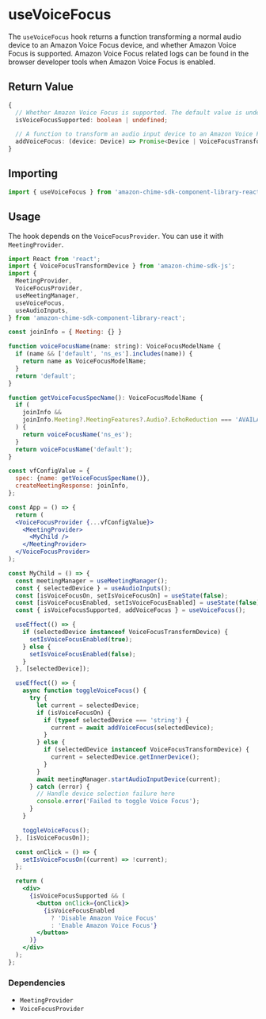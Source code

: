 
<Meta title="SDK Hooks/useVoiceFocus" />

# useVoiceFocus

The `useVoiceFocus` hook returns a function transforming a normal audio device to an Amazon Voice Focus device, and whether Amazon Voice Focus is supported.
Amazon Voice Focus related logs can be found in the browser developer tools when Amazon Voice Focus is enabled.

## Return Value

```typescript
{
  // Whether Amazon Voice Focus is supported. The default value is undefined, then changes to true or false.
  isVoiceFocusSupported: boolean | undefined;

  // A function to transform an audio input device to an Amazon Voice Focus device.
  addVoiceFocus: (device: Device) => Promise<Device | VoiceFocusTransformDevice>;
}

```

## Importing

```javascript
import { useVoiceFocus } from 'amazon-chime-sdk-component-library-react';
```

## Usage

The hook depends on the `VoiceFocusProvider`. You can use it with `MeetingProvider`.

```jsx
import React from 'react';
import { VoiceFocusTransformDevice } from 'amazon-chime-sdk-js';
import {
  MeetingProvider,
  VoiceFocusProvider,
  useMeetingManager,
  useVoiceFocus,
  useAudioInputs,
} from 'amazon-chime-sdk-component-library-react';

const joinInfo = { Meeting: {} }

function voiceFocusName(name: string): VoiceFocusModelName {
  if (name && ['default', 'ns_es'].includes(name)) {
    return name as VoiceFocusModelName;
  }
  return 'default';
}

function getVoiceFocusSpecName(): VoiceFocusModelName {
  if (
    joinInfo && 
    joinInfo.Meeting?.MeetingFeatures?.Audio?.EchoReduction === 'AVAILABLE'
  ) {
    return voiceFocusName('ns_es');
  }
  return voiceFocusName('default');
}

const vfConfigValue = {
  spec: {name: getVoiceFocusSpecName()},
  createMeetingResponse: joinInfo,
};

const App = () => {
  return (
  <VoiceFocusProvider {...vfConfigValue}>
    <MeetingProvider>
      <MyChild />
    </MeetingProvider>
  </VoiceFocusProvider>
);

const MyChild = () => {
  const meetingManager = useMeetingManager();
  const { selectedDevice } = useAudioInputs();
  const [isVoiceFocusOn, setIsVoiceFocusOn] = useState(false);
  const [isVoiceFocusEnabled, setIsVoiceFocusEnabled] = useState(false);
  const { isVoiceFocusSupported, addVoiceFocus } = useVoiceFocus();

  useEffect(() => {
    if (selectedDevice instanceof VoiceFocusTransformDevice) {
      setIsVoiceFocusEnabled(true);
    } else {
      setIsVoiceFocusEnabled(false);
    }
  }, [selectedDevice]);

  useEffect(() => {
    async function toggleVoiceFocus() {
      try {
        let current = selectedDevice;
        if (isVoiceFocusOn) {
          if (typeof selectedDevice === 'string') {
            current = await addVoiceFocus(selectedDevice);
          }
        } else {
          if (selectedDevice instanceof VoiceFocusTransformDevice) {
            current = selectedDevice.getInnerDevice();
          }
        }
        await meetingManager.startAudioInputDevice(current);
      } catch (error) {
        // Handle device selection failure here
        console.error('Failed to toggle Voice Focus');
      }
    }

    toggleVoiceFocus();
  }, [isVoiceFocusOn]);

  const onClick = () => {
    setIsVoiceFocusOn((current) => !current);
  };

  return (
    <div>
      {isVoiceFocusSupported && (
        <button onClick={onClick}>
          {isVoiceFocusEnabled
            ? 'Disable Amazon Voice Focus'
            : 'Enable Amazon Voice Focus'}
        </button>
      )}
    </div>
  );
};
```

### Dependencies

- `MeetingProvider`
- `VoiceFocusProvider`

